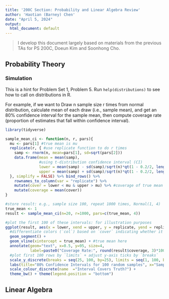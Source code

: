 ```yaml
---
title: '200C Section: Probability and Linear Algebra Review'
author: 'Haotian (Barney) Chen'
date: "April 5, 2024"
output:
  html_document: default
---
```


> I develop this document largely based on materials from the previous TAs for PS 200C, Doeun Kim and Soonhong Cho.

## Probability Theory

### Simulation
This is a hint for Problem Set 1, Problem 5. Run `help(distributions)` to see how to call on distributions in R. 

For example, if we want to Draw n sample size r times from normal distribution, calculate mean of each draw (i.e., sample mean), and get an 80% confidence interval for the sample mean, then compute coverage rate (proportion of estimates that fall within confidence interval).

```r
library(tidyverse)

sample_mean_ci <- function(n, r, pars){
  mu <- pars[1] #true mean is mu
  replicate(r, { #use replicate function to do r times
    samp <- rnorm(n, mean=pars[1], sd=sqrt(pars[2]))
    data.frame(mean = mean(samp),
               #using t-distribution confidence interval (CI)
               lower = mean(samp) - sd(samp)/sqrt(n)*qt(1 - 0.2/2, length(samp)-1),
               upper = mean(samp) + sd(samp)/sqrt(n)*qt(1 - 0.2/2, length(samp)-1))
  }, simplify = FALSE) %>% bind_rows() %>%
    rownames_to_column(var = "replicate") %>%
    mutate(cover = lower < mu & upper > mu) %>% #coverage of true mean
    mutate(coverage = mean(cover))
}

#store result: e.g., sample size 100, repeat 1000 times, Normal(1, 4)
true_mean <- 1
result <- sample_mean_ci(n=20, r=1000, pars=c(true_mean, 4))

#plot the first 100 of these intervals: for illustration purposes
ggplot(result, aes(x = lower, xend = upper, y = replicate, yend = replicate, col=cover)) +
  #differentiate colors (`col`) based on `cover` indicating whether it contains true mean
  geom_segment() + 
  geom_vline(xintercept = true_mean) + #true mean here
  annotate(geom="text", x=0.5, y=95, size=4, 
           label=paste0("Coverage Rate:", round(result$coverage, 3)*100, "%")) +
  #plot first 100 rows by `limits` + adjust y-axis ticks by `breaks`
  scale_y_discrete(breaks = seq(25, 100, by=25), limits = seq(1, 100, by=1)) +
  labs(title="80% Confidence Intervals for 100 random samples", x="Sample Mean", y="Replicate") +
  scale_colour_discrete(name  ="Interval Covers Truth?") +
  theme_bw() + theme(legend.position = "bottom")
```

## Linear Algebra

